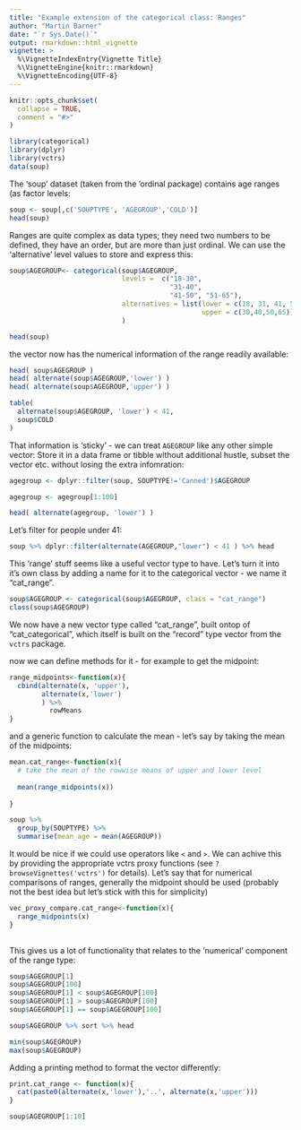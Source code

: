 ```yaml
---
title: "Example extension of the categorical class: Ranges"
author: "Martin Barner"
date: "`r Sys.Date()`"
output: rmarkdown::html_vignette
vignette: >
  %\VignetteIndexEntry{Vignette Title}
  %\VignetteEngine{knitr::rmarkdown}
  %\VignetteEncoding{UTF-8}
---
```


```r
knitr::opts_chunk$set(
  collapse = TRUE,
  comment = "#>"
)
```

```r
library(categorical)
library(dplyr)
library(vctrs)
data(soup)
```

The 'soup' dataset (taken from the 'ordinal package) contains age ranges (as factor levels:

```r
soup <- soup[,c('SOUPTYPE', 'AGEGROUP','COLD')]
head(soup)
```

Ranges are quite complex as data types; they need two numbers to be defined, they have an order, but are more than just ordinal. We can use the 'alternative' level values to store and express this: 

```r

soup$AGEGROUP<- categorical(soup$AGEGROUP,
                            levels =  c("18-30",
                                        "31-40",
                                        "41-50", "51-65"),
                            alternatives = list(lower = c(18, 31, 41, 51),
                                                upper = c(30,40,50,65))
                            )

head(soup)
```

the vector now has the numerical information of the range readily available:

```r
head( soup$AGEGROUP )
head( alternate(soup$AGEGROUP,'lower') )
head( alternate(soup$AGEGROUP,'upper') )

table(
  alternate(soup$AGEGROUP, 'lower') < 41,
  soup$COLD
)

```

That information is 'sticky' - we can treat `AGEGROUP` like any other simple vector: Store it in a data frame or tibble without additional hustle, subset the vector etc. without losing the extra infomration: 



```r
agegroup <- dplyr::filter(soup, SOUPTYPE!='Canned')$AGEGROUP

agegroup <- agegroup[1:100]

head( alternate(agegroup, 'lower') )

```

Let's filter for people under 41:

```r
soup %>% dplyr::filter(alternate(AGEGROUP,"lower") < 41 ) %>% head

```


This 'range' stuff seems like a useful vector type to have. Let's turn it into it's own class by adding a name for it to the categorical vector - we name it "cat_range".

```r
soup$AGEGROUP <- categorical(soup$AGEGROUP, class = "cat_range")
class(soup$AGEGROUP)
```

We now have a new vector type called "cat_range", built ontop of "cat_categorical", which itself is built on the "record" type vector from the `vctrs` package.

now we can define methods for it - for example to get the midpoint:
```r
range_midpoints<-function(x){
  cbind(alternate(x, 'upper'),
        alternate(x,'lower')
        ) %>%
          rowMeans
}
```


and a generic function to calculate the mean - let's say by taking the mean of the midpoints:


```r
mean.cat_range<-function(x){
  # take the mean of the rowwise means of upper and lower level
  
  mean(range_midpoints(x))
  
}

soup %>%
  group_by(SOUPTYPE) %>%
  summarise(mean_age = mean(AGEGROUP))

```

It would be nice if we could use operators like `<` and `>`. We can achive this by providing the appropriate vctrs proxy functions (see `?browseVignettes('vctrs')` for details). Let's say that for numerical comparisons of ranges, generally the midpoint should be used (probably not the best idea but let's stick with this for simplicity)


```r

vec_proxy_compare.cat_range<-function(x){
  range_midpoints(x)
}
  

```

This gives us a lot of functionality that relates to the 'numerical' component of the range type:

```r

soup$AGEGROUP[1]
soup$AGEGROUP[100]
soup$AGEGROUP[1] < soup$AGEGROUP[100]
soup$AGEGROUP[1] > soup$AGEGROUP[100]
soup$AGEGROUP[1] == soup$AGEGROUP[100]

soup$AGEGROUP %>% sort %>% head

min(soup$AGEGROUP)
max(soup$AGEGROUP)

```

Adding a printing method to format the vector differently:

```r
print.cat_range <- function(x){
  cat(paste0(alternate(x,'lower'),'..', alternate(x,'upper')))
}

soup$AGEGROUP[1:10]

```

